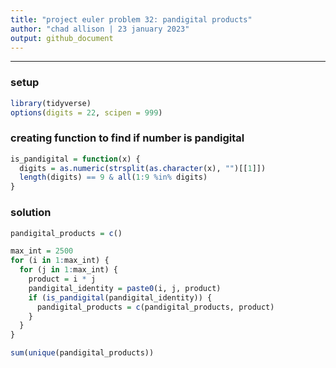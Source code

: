 ```yaml
---
title: "project euler problem 32: pandigital products"
author: "chad allison | 23 january 2023"
output: github_document
---
```


___

### setup

```r
library(tidyverse)
options(digits = 22, scipen = 999)
```

### creating function to find if number is pandigital

```r
is_pandigital = function(x) {
  digits = as.numeric(strsplit(as.character(x), "")[[1]])
  length(digits) == 9 & all(1:9 %in% digits)
}
```

### solution

```r
pandigital_products = c()

max_int = 2500
for (i in 1:max_int) {
  for (j in 1:max_int) {
    product = i * j
    pandigital_identity = paste0(i, j, product)
    if (is_pandigital(pandigital_identity)) {
      pandigital_products = c(pandigital_products, product)
    }
  }
}

sum(unique(pandigital_products))
```
























































